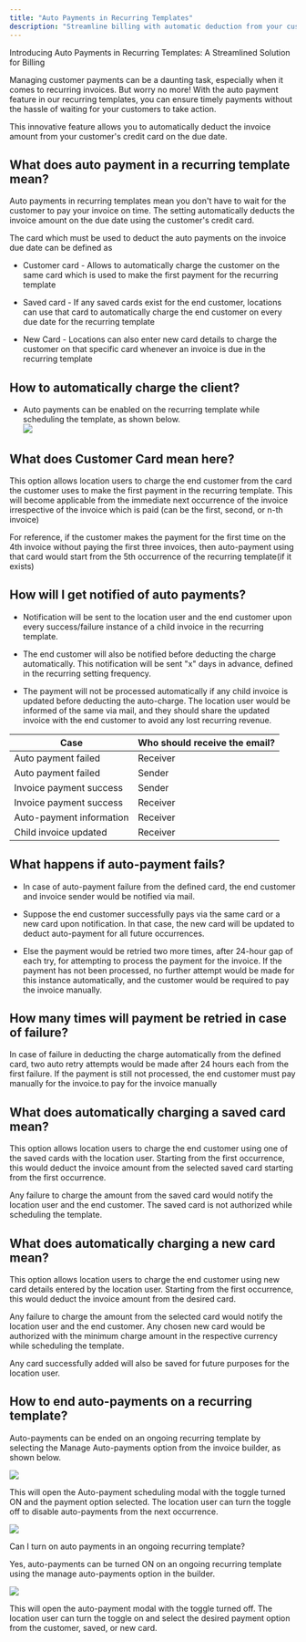 ```yaml
---
title: "Auto Payments in Recurring Templates"
description: "Streamline billing with automatic deduction from your customer's credit card on the due date, ensuring timely payments without waiting for customer action."
---
```


Introducing Auto Payments in Recurring Templates: A Streamlined Solution for Billing

Managing customer payments can be a daunting task, especially when it comes to recurring invoices. But worry no more! With the auto payment feature in our recurring templates, you can ensure timely payments without the hassle of waiting for your customers to take action.

This innovative feature allows you to automatically deduct the invoice amount from your customer's credit card on the due date.
  

## What does auto payment in a recurring template mean?

Auto payments in recurring templates mean you don't have to wait for the customer to pay your invoice on time. The setting automatically deducts the invoice amount on the due date using the customer's credit card.

The card which must be used to deduct the auto payments on the invoice due date can be defined as

-   Customer card - Allows to automatically charge the customer on the same card which is used to make the first payment for the recurring template
    
-   Saved card - If any saved cards exist for the end customer, locations can use that card to automatically charge the end customer on every due date for the recurring template
    
-   New Card - Locations can also enter new card details to charge the customer on that specific card whenever an invoice is due in the recurring template

## How to automatically charge the client?

-   Auto payments can be enabled on the recurring template while scheduling the template, as shown below.     
  ![](https://s3.amazonaws.com/cdn.freshdesk.com/data/helpdesk/attachments/production/48242859063/original/ITni0cQc1eUZ7DTw2wRWO4Yaa7guwqmH3g.png?1659534278)

## What does Customer Card mean here?
  
This option allows location users to charge the end customer from the card the customer uses to make the first payment in the recurring template. This will become applicable from the immediate next occurrence of the invoice irrespective of the invoice which is paid (can be the first, second, or n-th invoice)

For reference, if the customer makes the payment for the first time on the 4th invoice without paying the first three invoices, then auto-payment using that card would start from the 5th occurrence of the recurring template(if it exists)  

## How will I get notified of auto payments? 

-   Notification will be sent to the location user and the end customer upon every success/failure instance of a child invoice in the recurring template.
-   The end customer will also be notified before deducting the charge automatically. This notification will be sent "x" days in advance, defined in the recurring setting frequency.
    
-   The payment will not be processed automatically if any child invoice is updated before deducting the auto-charge. The location user would be informed of the same via mail, and they should share the updated invoice with the end customer to avoid any lost recurring revenue.

| Case | Who should receive the email? |
|--|--|
| Auto payment failed | Receiver |
| Auto payment failed | Sender |
|Invoice payment success| Sender|
| Invoice payment success | Receiver |
| Auto-payment information | Receiver |
|Child invoice updated |Receiver|

## What happens if auto-payment fails?

-   In case of auto-payment failure from the defined card, the end customer and invoice sender would be notified via mail.
-   Suppose the end customer successfully pays via the same card or a new card upon notification. In that case, the new card will be updated to deduct auto-payment for all future occurrences.
    
-   Else the payment would be retried two more times, after 24-hour gap of each try, for attempting to process the payment for the invoice. If the payment has not been processed, no further attempt would be made for this instance automatically, and the customer would be required to pay the invoice manually.

## How many times will payment be retried in case of failure?

In case of failure in deducting the charge automatically from the defined card, two auto retry attempts would be made after 24 hours each from the first failure. If the payment is still not processed, the end customer must pay manually for the invoice.to pay for the invoice manually

## What does automatically charging a saved card mean?

This option allows location users to charge the end customer using one of the saved cards with the location user. Starting from the first occurrence, this would deduct the invoice amount from the selected saved card starting from the first occurrence.

Any failure to charge the amount from the saved card would notify the location user and the end customer. The saved card is not authorized while scheduling the template.

## What does automatically charging a new card mean?

This option allows location users to charge the end customer using new card details entered by the location user. Starting from the first occurrence, this would deduct the invoice amount from the desired card.

Any failure to charge the amount from the selected card would notify the location user and the end customer. Any chosen new card would be authorized with the minimum charge amount in the respective currency while scheduling the template.

Any card successfully added will also be saved for future purposes for the location user.

## How to end auto-payments on a recurring template?

Auto-payments can be ended on an ongoing recurring template by selecting the Manage Auto-payments option from the invoice builder, as shown below.

![](https://s3.amazonaws.com/cdn.freshdesk.com/data/helpdesk/attachments/production/48242640177/original/Ofz7DZ8pfpvGRMTZWek3tfVv1UJzoSu9qA.png?1659457401)
  
This will open the Auto-payment scheduling modal with the toggle turned ON and the payment option selected. The location user can turn the toggle off to disable auto-payments from the next occurrence.

![](https://s3.amazonaws.com/cdn.freshdesk.com/data/helpdesk/attachments/production/48245831218/original/1D6-aru93aKFHnuedU4CVieJX5PT17utCA.png?1660737284)
  
Can I turn on auto payments in an ongoing recurring template?

Yes, auto-payments can be turned ON on an ongoing recurring template using the manage auto-payments option in the builder.

![](https://s3.amazonaws.com/cdn.freshdesk.com/data/helpdesk/attachments/production/48242640181/original/ZHrH2tOucpRTfouEBosgRkSJRrGgALK_tA.png?1659457401)

This will open the auto-payment modal with the toggle turned off. The location user can turn the toggle on and select the desired payment option from the customer, saved, or new card.